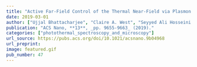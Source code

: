 ```yaml
---
title: "Active Far-Field Control of the Thermal Near-Field via Plasmon Hybridization"
date: 2019-03-01
author: ["Ujjal Bhattacharjee", "Claire A. West", "Seyyed Ali Hosseini Jebeli", "Harrison J. Goldwyn", "Xiang-Tian Kong", "Zhongwei Hu", "Elliot K. Beutler", "Wei-Shun Chang", "Katherine A. Willets", "Stephan Link", "David J. Masiello"]
publication: "ACS Nano, **13**, _pp. 9655-9663_ (2019)."
categories: ["photothermal_spectroscopy_and_microscopy"]
url_source: https://pubs.acs.org/doi/10.1021/acsnano.9b04968
url_preprint: 
image: featured.gif
pub_number: 47
---
```

